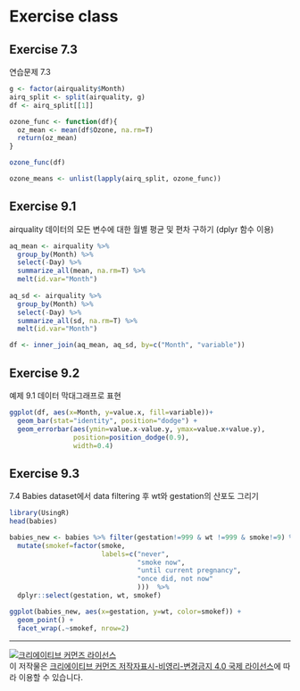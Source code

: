 
# Exercise class  

## Exercise 7.3 
연습문제 7.3 

```r
g <- factor(airquality$Month)
airq_split <- split(airquality, g)
df <- airq_split[[1]]

ozone_func <- function(df){
  oz_mean <- mean(df$Ozone, na.rm=T)
  return(oz_mean)
}

ozone_func(df)

ozone_means <- unlist(lapply(airq_split, ozone_func))
```


## Exercise 9.1 
airquality 데이터의 모든 변수에 대한 월별 평균 및 편차 구하기 (dplyr 함수 이용)

```r
aq_mean <- airquality %>% 
  group_by(Month) %>% 
  select(-Day) %>% 
  summarize_all(mean, na.rm=T) %>% 
  melt(id.var="Month")
  
aq_sd <- airquality %>% 
  group_by(Month) %>% 
  select(-Day) %>% 
  summarize_all(sd, na.rm=T) %>% 
  melt(id.var="Month")

df <- inner_join(aq_mean, aq_sd, by=c("Month", "variable"))
```


## Exercise 9.2
예제 9.1 데이터 막대그래프로 표현

```r
ggplot(df, aes(x=Month, y=value.x, fill=variable))+
  geom_bar(stat="identity", position="dodge") +
  geom_errorbar(aes(ymin=value.x-value.y, ymax=value.x+value.y), 
                position=position_dodge(0.9), 
                width=0.4)
```


## Exercise 9.3

7.4 Babies dataset에서 data filtering 후 wt와 gestation의 산포도 그리기 

```r
library(UsingR)
head(babies)

babies_new <- babies %>% filter(gestation!=999 & wt !=999 & smoke!=9) %>% 
  mutate(smokef=factor(smoke, 
                       labels=c("never", 
                                "smoke now", 
                                "until current pregnancy",
                                "once did, not now"
                                )))  %>% 
  dplyr::select(gestation, wt, smokef)

ggplot(babies_new, aes(x=gestation, y=wt, color=smokef)) +
  geom_point() +
  facet_wrap(.~smokef, nrow=2)

```



---


<a rel="license" href="http://creativecommons.org/licenses/by-nc-nd/4.0/"><img alt="크리에이티브 커먼즈 라이선스" style="border-width:0" src="https://i.creativecommons.org/l/by-nc-nd/4.0/88x31.png" /></a><br />이 저작물은 <a rel="license" href="http://creativecommons.org/licenses/by-nc-nd/4.0/">크리에이티브 커먼즈 저작자표시-비영리-변경금지 4.0 국제 라이선스</a>에 따라 이용할 수 있습니다.

